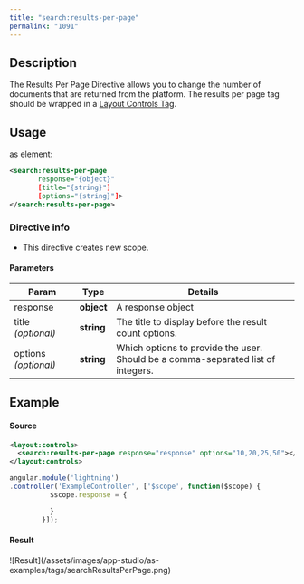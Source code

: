 ```yaml
---
title: "search:results-per-page"
permalink: "1091"
---
```


## Description

The Results Per Page Directive allows you to change the number of
documents that are returned from the platform. The results per page tag
should be wrapped in a [Layout
Controls Tag](/app-studio/4.2/1062/layout-controls).

## Usage

as element:

```xml
<search:results-per-page
       response="{object}"
       [title="{string}"]
       [options="{string}"]>
</search:results-per-page>
```

### Directive info

* This directive creates new scope.

#### Parameters

| Param | Type | Details |
| --- | --- | --- |
| response | **object** | A response object |
| title  *(optional)* | **string** | The title to display before the result count options. |
| options  *(optional)* | **string** | Which options to provide the user. Should be a comma-separated list of integers. |

## Example

#### Source

```xml
<layout:controls>
  <search:results-per-page response="response" options="10,20,25,50"></search:results-per-page>
</layout:controls>

```

```js
angular.module('lightning')
.controller('ExampleController', ['$scope', function($scope) {
          $scope.response = {

          }
        }]);
```

#### Result

<Frame>![Result](/assets/images/app-studio/as-examples/tags/searchResultsPerPage.png)</Frame>